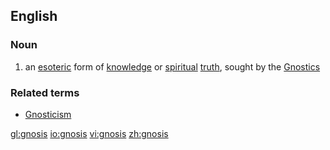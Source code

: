 ==English==
===Noun===
{{wikipedia}}
{{en-noun|-}}
#{{gnosticism}} an [[esoteric]] form of [[knowledge]] or [[spiritual]] [[truth]], sought by the [[Gnostic]]s
===Related terms===
*[[Gnosticism]]

[[gl:gnosis]]
[[io:gnosis]]
[[vi:gnosis]]
[[zh:gnosis]]